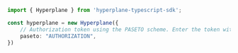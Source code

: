 ```typescript index.ts
import { Hyperplane } from 'hyperplane-typescript-sdk';

const hyperplane = new Hyperplane({
    // Authorization token using the PASETO scheme. Enter the token with the "Bearer" prefix, e.g. "Bearer v2.local.V0bmLbcYzFAs4w0VL...".
    paseto: "AUTHORIZATION",
})
```